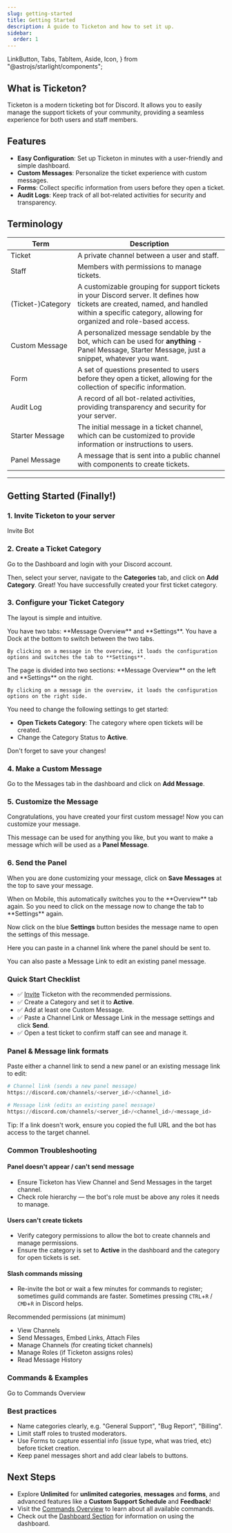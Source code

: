 ```yaml
---
slug: getting-started
title: Getting Started
description: A guide to Ticketon and how to set it up.
sidebar:
  order: 1
---
```


  LinkButton,
  Tabs,
  TabItem,
  Aside,
  Icon,
} from "@astrojs/starlight/components";

## What is Ticketon?

Ticketon is a modern ticketing bot for <Link href="https://discord.com">Discord</Link>.
It allows you to easily manage the support tickets of your community, providing a seamless experience for both users and staff members.

## Features

- **Easy Configuration**: Set up Ticketon in minutes with a user-friendly and simple dashboard.
- **Custom Messages**: Personalize the ticket experience with custom messages.
- **Forms**: Collect specific information from users before they open a ticket.
- **Audit Logs**: Keep track of all bot-related activities for security and transparency.

## Terminology

| Term              | Description                                                                                                                                                                                          |
| ----------------- | ---------------------------------------------------------------------------------------------------------------------------------------------------------------------------------------------------- |
| Ticket            | A private channel between a user and staff.                                                                                                                                                          |
| Staff             | Members with permissions to manage tickets.                                                                                                                                                          |
| (Ticket-)Category | A customizable grouping for support tickets in your Discord server. It defines how tickets are created, named, and handled within a specific category, allowing for organized and role-based access. |
| Custom Message    | A personalized message sendable by the bot, which can be used for **anything** - Panel Message, Starter Message, just a snippet, whatever you want.                                                  |
| Form              | A set of questions presented to users before they open a ticket, allowing for the collection of specific information.                                                                                |
| Audit Log         | A record of all bot-related activities, providing transparency and security for your server.                                                                                                         |
| Starter Message   | The initial message in a ticket channel, which can be customized to provide information or instructions to users.                                                                                    |
| Panel Message     | A message that is sent into a public channel with components to create tickets.                                                                                                                      |

---

## Getting Started (Finally!)

### 1. Invite Ticketon to your server

<LinkButton href="https://ticketon.app/invite" target="_blank" icon="external">
  Invite Bot
</LinkButton>

### 2. Create a Ticket Category

Go to the <Link href="https://ticketon.app/dash?next=/categories">Dashboard</Link> and login with your Discord account.

Then, select your server, navigate to the **Categories** tab, and click on **Add Category**. Great! You have successfully created your first ticket category.

### 3. Configure your Ticket Category

The layout is simple and intuitive.

<Tabs syncKey="platform">
  <TabItem label="Desktop" icon="laptop">
    You have two tabs: **Message Overview** and **Settings**. You have a Dock at the bottom to switch between the two tabs.

    By clicking on a message in the overview, it loads the configuration options and switches the tab to **Settings**.

  </TabItem>
  <TabItem label="Mobile" icon="phone">
    The page is divided into two sections: **Message Overview** on the left and **Settings** on the right.

    By clicking on a message in the overview, it loads the configuration options on the right side.

  </TabItem>
</Tabs>

You need to change the following settings to get started:

- **Open Tickets Category**: The category where open tickets will be created.
- Change the Category Status to **Active**.

<Aside type="caution">Don't forget to save your changes!</Aside>

### 4. Make a Custom Message

Go to the <Link href="https://ticketon.app/dash?next=/messages">Messages</Link> tab in the dashboard and click on **Add Message**.

### 5. Customize the Message

Congratulations, you have created your first custom message! Now you can customize your message.

This message can be used for anything you like, but you want to make a message which will be used as a **Panel Message**.

### 6. Send the Panel

When you are done customizing your message, click on **Save Messages** at the top to save your message.

<Aside type="note">
  When on Mobile, this automatically switches you to the **Overview** tab again.
  So you need to click on the message now to change the tab to **Settings**
  again.
</Aside>

Now click on the blue **Settings** button besides the message name to open the settings of this message.

Here you can paste in a channel link where the panel should be sent to.

<Aside type="tip">
  You can also paste a Message Link to edit an existing panel message.
</Aside>

### Quick Start Checklist

- ✅ [Invite](https://ticketon.app/invite) Ticketon with the recommended permissions.
- ✅ Create a Category and set it to **Active**.
- ✅ Add at least one Custom Message.
- ✅ Paste a Channel Link or Message Link in the message settings and click **Send**.
- ✅ Open a test ticket to confirm staff can see and manage it.

### Panel & Message link formats

Paste either a channel link to send a new panel or an existing message link to edit:

```python
# Channel link (sends a new panel message)
https://discord.com/channels/<server_id>/<channel_id>

# Message link (edits an existing panel message)
https://discord.com/channels/<server_id>/<channel_id>/<message_id>
```

Tip: If a link doesn't work, ensure you copied the full URL and the bot has access to the target channel.

### Common Troubleshooting

#### Panel doesn't appear / can't send message

- Ensure Ticketon has View Channel and Send Messages in the target channel.
- Check role hierarchy — the bot's role must be above any roles it needs to manage.

#### Users can't create tickets

- Verify category permissions to allow the bot to create channels and manage permissions.
- Ensure the category is set to **Active** in the dashboard and the category for open tickets is set.

#### Slash commands missing

- Re-invite the bot or wait a few minutes for commands to register; sometimes guild commands are faster.
  Sometimes pressing `CTRL`+`R` / `CMD`+`R` in Discord helps.

Recommended permissions (at minimum)

- View Channels
- Send Messages, Embed Links, Attach Files
- Manage Channels (for creating ticket channels)
- Manage Roles (if Ticketon assigns roles)
- Read Message History

### Commands & Examples

<LinkButton href="/commands/overview" icon="right-arrow">
  Go to Commands Overview
</LinkButton>

### Best practices

- Name categories clearly, e.g. "General Support", "Bug Report", "Billing".
- Limit staff roles to trusted moderators.
- Use Forms to capture essential info (issue type, what was tried, etc) before ticket creation.
- Keep panel messages short and add clear labels to buttons.

## Next Steps

- Explore <Link href="https://ticketon.app/unlimited">**Unlimited**</Link> for **unlimited categories**, **messages** and **forms**, and advanced features like a **Custom Support Schedule** and **Feedback**!
- Visit the [Commands Overview](/commands/overview) to learn about all available commands.
- Check out the [Dashboard Section](/dashboard/overview) for information on using the dashboard.

